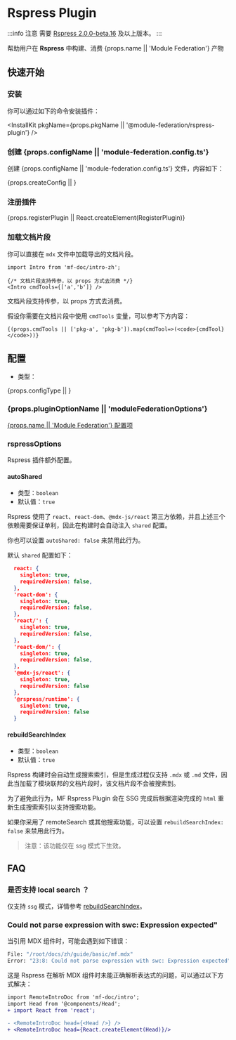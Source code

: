 # Rspress Plugin

:::info 注意
需要 [Rspress 2.0.0-beta.16](https://v2.rspress.rs/zh/plugin/system/introduction) 及以上版本。
:::

帮助用户在 **Rspress** 中构建、消费 {props.name || 'Module Federation'} 产物

## 快速开始

### 安装

你可以通过如下的命令安装插件：


<InstallKit
  pkgName={props.pkgName || '@module-federation/rspress-plugin'}
/>

### 创建 {props.configName || 'module-federation.config.ts'}

创建 {props.configName || 'module-federation.config.ts'} 文件，内容如下：


{props.createConfig || <CreateConfig />}

### 注册插件


{props.registerPlugin || React.createElement(RegisterPlugin)}

### 加载文档片段

你可以直接在 `mdx` 文件中加载导出的文档片段。

```mdx title='docs/en/guide/intro.mdx'
import Intro from 'mf-doc/intro-zh';

{/* 文档片段支持传参，以 props 方式去消费 */}
<Intro cmdTools={['a','b']} />
```

文档片段支持传参，以 props 方式去消费。

假设你需要在文档片段中使用 `cmdTools` 变量，可以参考下方内容：

```mdx title='docs/zh/guide/intro.mdx'
{(props.cmdTools || ['pkg-a', 'pkg-b']).map(cmdTool=>(<code>{cmdTool}</code>))}
```

## 配置

* 类型：


{props.configType || <ConfigType />}

### {props.pluginOptionName || 'moduleFederationOptions'}

[{props.name || 'Module Federation'} 配置项](../../configure/index)

### rspressOptions

Rspress 插件额外配置。

#### autoShared

* 类型：`boolean`
* 默认值：`true`

Rspress 使用了 `react`、`react-dom`、`@mdx-js/react` 第三方依赖，并且上述三个依赖需要保证单利，因此在构建时会自动注入 `shared` 配置。

你也可以设置 `autoShared: false` 来禁用此行为。

默认 `shared` 配置如下：

```json
  react: {
    singleton: true,
    requiredVersion: false,
  },
  'react-dom': {
    singleton: true,
    requiredVersion: false,
  },
  'react/': {
    singleton: true,
    requiredVersion: false,
  },
  'react-dom/': {
    singleton: true,
    requiredVersion: false,
  },
  '@mdx-js/react': {
    singleton: true,
    requiredVersion: false
  },
  '@rspress/runtime': {
    singleton: true,
    requiredVersion: false
  }
```

#### rebuildSearchIndex

* 类型：`boolean`
* 默认值：`true`

Rspress 构建时会自动生成搜索索引，但是生成过程仅支持 `.mdx` 或 `.md` 文件，因此当加载了模块联邦的文档片段时，该文档片段不会被搜索到。

为了避免此行为，MF Rspress Plugin 会在 SSG 完成后根据渲染完成的 `html` 重新生成搜索索引以支持搜索功能。

如果你采用了 remoteSearch 或其他搜索功能，可以设置 `rebuildSearchIndex: false` 来禁用此行为。

> 注意：该功能仅在 ssg 模式下生效。

## FAQ

### 是否支持 local search ？

仅支持 `ssg` 模式，详情参考 [rebuildSearchIndex](#rebuildsearchindex)。

### Could not parse expression with swc: Expression expected"

当引用 MDX 组件时，可能会遇到如下错误：

```bash
File: "/root/docs/zh/guide/basic/mf.mdx"
Error: "23:8: Could not parse expression with swc: Expression expected"
```

这是 Rspress 在解析 MDX 组件时未能正确解析表达式的问题，可以通过以下方式解决：

```diff
import RemoteIntroDoc from 'mf-doc/intro';
import Head from '@components/Head';
+ import React from 'react';

- <RemoteIntroDoc head={<Head />} />
+ <RemoteIntroDoc head={React.createElement(Head)}/>

```
